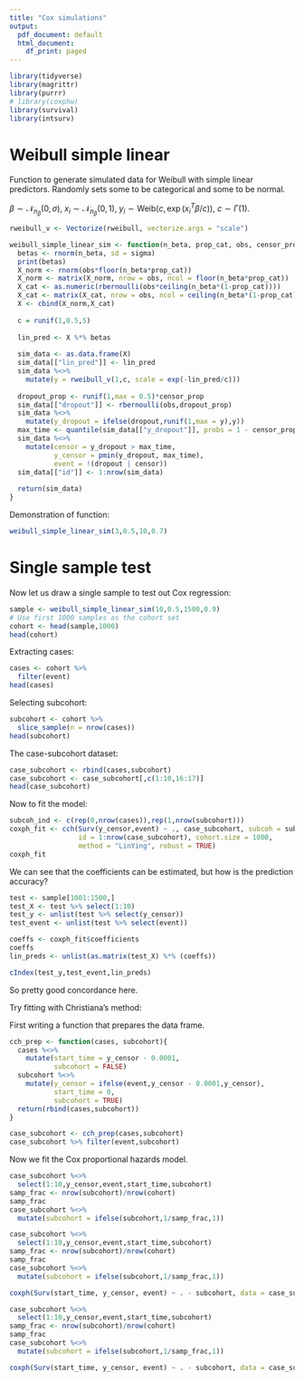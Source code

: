 ```yaml
---
title: "Cox simulations"
output:
  pdf_document: default
  html_document:
    df_print: paged
---
```


```r
library(tidyverse)
library(magrittr)
library(purrr)
# library(coxphw)
library(survival)
library(intsurv)
```


# Weibull simple linear

Function to generate simulated data for Weibull with simple linear predictors. Randomly sets some to be categorical and some to be normal.

$\beta \sim \mathcal{N}_{n_\beta}(0,\sigma)$, $x_i \sim \mathcal{N}_{n_\beta}(0,1)$, $y_i \sim \text{Weib}(c,\exp(x_i ^T \beta/c))$, $c \sim \Gamma(1)$.

```r
rweibull_v <- Vectorize(rweibull, vectorize.args = "scale")

weibull_simple_linear_sim <- function(n_beta, prop_cat, obs, censor_prop, sigma = 1){
  betas <- rnorm(n_beta, sd = sigma)
  print(betas)
  X_norm <- rnorm(obs*floor(n_beta*prop_cat))
  X_norm <- matrix(X_norm, nrow = obs, ncol = floor(n_beta*prop_cat))
  X_cat <- as.numeric(rbernoulli(obs*ceiling(n_beta*(1-prop_cat))))
  X_cat <- matrix(X_cat, nrow = obs, ncol = ceiling(n_beta*(1-prop_cat)))
  X <- cbind(X_norm,X_cat)
  
  c = runif(1,0.5,5)
  
  lin_pred <- X %*% betas
  
  sim_data <- as.data.frame(X)
  sim_data[["lin_pred"]] <- lin_pred
  sim_data %<>%
    mutate(y = rweibull_v(1,c, scale = exp(-lin_pred/c)))
  
  dropout_prop <- runif(1,max = 0.5)*censor_prop
  sim_data[["dropout"]] <- rbernoulli(obs,dropout_prop)
  sim_data %<>%
    mutate(y_dropout = ifelse(dropout,runif(1,max = y),y))
  max_time <- quantile(sim_data[["y_dropout"]], probs = 1 - censor_prop)
  sim_data %<>%
    mutate(censor = y_dropout > max_time,
           y_censor = pmin(y_dropout, max_time),
           event = !(dropout | censor))
  sim_data[["id"]] <- 1:nrow(sim_data)
  
  return(sim_data)
}
```

Demonstration of function:

```r
weibull_simple_linear_sim(3,0.5,10,0.7)
```

# Single sample test

Now let us draw a single sample to test out Cox regression:

```r
sample <- weibull_simple_linear_sim(10,0.5,1500,0.9)
# Use first 1000 samples as the cohort set
cohort <- head(sample,1000)
head(cohort)
```
Extracting cases:

```r
cases <- cohort %>%
  filter(event)
head(cases)
```
Selecting subcohort:

```r
subcohort <- cohort %>%
  slice_sample(n = nrow(cases))
head(subcohort)
```
The case-subcohort dataset:

```r
case_subcohort <- rbind(cases,subcohort)
case_subcohort <- case_subcohort[,c(1:10,16:17)]
head(case_subcohort)
```

Now to fit the model:

```r
subcoh_ind <- c(rep(0,nrow(cases)),rep(1,nrow(subcohort)))
coxph_fit <- cch(Surv(y_censor,event) ~ ., case_subcohort, subcoh = subcoh_ind, 
                 id = 1:nrow(case_subcohort), cohort.size = 1000, 
                 method = "LinYing", robust = TRUE)
coxph_fit
```

We can see that the coefficients can be estimated, but how is the prediction accuracy?

```r
test <- sample[1001:1500,]
test_X <- test %>% select(1:10)
test_y <- unlist(test %>% select(y_censor))
test_event <- unlist(test %>% select(event))

coeffs <- coxph_fit$coefficients
coeffs
lin_preds <- unlist(as.matrix(test_X) %*% (coeffs))

cIndex(test_y,test_event,lin_preds)
```
So pretty good concordance here.

Try fitting with Christiana's method:

First writing a function that prepares the data frame.

```r
cch_prep <- function(cases, subcohort){
  cases %<>%
    mutate(start_time = y_censor - 0.0001,
           subcohort = FALSE)
  subcohort %<>%
    mutate(y_censor = ifelse(event,y_censor - 0.0001,y_censor),
           start_time = 0,
           subcohort = TRUE)
  return(rbind(cases,subcohort))
}

case_subcohort <- cch_prep(cases,subcohort)
case_subcohort %>% filter(event,subcohort)
```

Now we fit the Cox proportional hazards model.

```r
case_subcohort %<>%
  select(1:10,y_censor,event,start_time,subcohort)
samp_frac <- nrow(subcohort)/nrow(cohort)
samp_frac
case_subcohort %<>%
  mutate(subcohort = ifelse(subcohort,1/samp_frac,1))

case_subcohort %<>%
  select(1:10,y_censor,event,start_time,subcohort)
samp_frac <- nrow(subcohort)/nrow(cohort)
samp_frac
case_subcohort %<>%
  mutate(subcohort = ifelse(subcohort,1/samp_frac,1))

coxph(Surv(start_time, y_censor, event) ~ . - subcohort, data = case_subcohort, weights = subcohort)

```

```r
case_subcohort %<>%
  select(1:10,y_censor,event,start_time,subcohort)
samp_frac <- nrow(subcohort)/nrow(cohort)
samp_frac
case_subcohort %<>%
  mutate(subcohort = ifelse(subcohort,1/samp_frac,1))

coxph(Surv(start_time, y_censor, event) ~ . - subcohort, data = case_subcohort, weights = subcohort)
```

